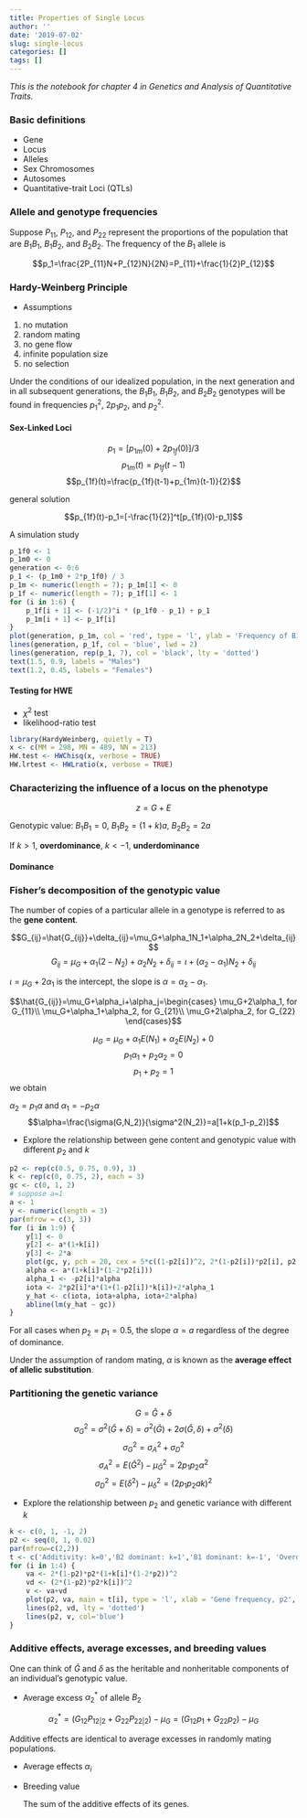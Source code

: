 ```yaml
---
title: Properties of Single Locus
author: ''
date: '2019-07-02'
slug: single-locus
categories: []
tags: []
---
```


*This is the notebook for chapter 4 in Genetics and Analysis of Quantitative Traits.*

### Basic definitions
- Gene
- Locus
- Alleles
- Sex Chromosomes
- Autosomes
- Quantitative-trait Loci (QTLs)

### Allele and genotype frequencies

Suppose $P_{11}$, $P_{12}$, and $P_{22}$ represent the proportions of the population that are $B_1B_1$, $B_1B_2$, and $B_2B_2$. The frequency of the $B_1$ allele is

$$p_1=\frac{2P_{11}N+P_{12}N}{2N}=P_{11}+\frac{1}{2}P_{12}$$

### Hardy-Weinberg Principle

- Assumptions

1. no mutation
2. random mating
3. no gene flow
4. infinite population size
5. no selection

Under the conditions of our idealized population, in the next generation and in all subsequent generations, the $B_1B_1$, $B_1B_2$, and $B_2B_2$ genotypes will be found in frequencies $p^2_1$, $2p_1p_2$, and $p^2_2$.

#### Sex-Linked Loci

$$p_1=[p_{1m}(0)+2p_{1f}(0)]/3$$
$$p_{1m}(t)=p_{1f}(t-1)$$
$$p_{1f}(t)=\frac{p_{1f}(t-1)+p_{1m}(t-1)}{2}$$

general solution

$$p_{1f}(t)-p_1=[-\frac{1}{2}]^t[p_{1f}(0)-p_1]$$

A simulation study

```r
p_1f0 <- 1
p_1m0 <- 0
generation <- 0:6
p_1 <- (p_1m0 + 2*p_1f0) / 3
p_1m <- numeric(length = 7); p_1m[1] <- 0
p_1f <- numeric(length = 7); p_1f[1] <- 1
for (i in 1:6) {
    p_1f[i + 1] <- (-1/2)^i * (p_1f0 - p_1) + p_1
    p_1m[i + 1] <- p_1f[i]
}
plot(generation, p_1m, col = 'red', type = 'l', ylab = 'Frequency of B1 allele', lwd = 2)
lines(generation, p_1f, col = 'blue', lwd = 2)
lines(generation, rep(p_1, 7), col = 'black', lty = 'dotted')
text(1.5, 0.9, labels = "Males")
text(1.2, 0.45, labels = "Females")
```

#### Testing for HWE

- $\chi^2$ test
- likelihood-ratio test

```r
library(HardyWeinberg, quietly = T)
x <- c(MM = 298, MN = 489, NN = 213)
HW.test <- HWChisq(x, verbose = TRUE)
HW.lrtest <- HWLratio(x, verbose = TRUE)
```

### Characterizing the influence of a locus on the phenotype

$$z=G+E$$

Genotypic value: $B_1B_1=0$, $B_1B_2=(1+k)a$, $B_2B_2=2a$

If $k>1$, **overdominance**, $k<-1$, **underdominance**

#### Dominance

### Fisher's decomposition of the genotypic value

The number of copies of a particular allele in a genotype is referred to as the **gene content**.

$$G_{ij}=\hat{G_{ij}}+\delta_{ij}=\mu_G+\alpha_1N_1+\alpha_2N_2+\delta_{ij}$$
$$G_{ij}=\mu_G+\alpha_1(2-N_2)+\alpha_2N_2+\delta_{ij}=\iota+(\alpha_2-\alpha_1)N_2+\delta_{ij}$$

$\iota=\mu_G+2\alpha_1$ is the intercept, the slope is $\alpha=\alpha_2-\alpha_1$.

$$\hat{G_{ij}}=\mu_G+\alpha_i+\alpha_j=\begin{cases}
\mu_G+2\alpha_1, for G_{11}\\
\mu_G+\alpha_1+\alpha_2, for G_{21}\\
\mu_G+2\alpha_2, for G_{22}
\end{cases}$$

$$\mu_G=\mu_G+\alpha_1E(N_1)+\alpha_2E(N_2)+0$$
$$p_1\alpha_1+p_2\alpha_2=0$$
$$p_1+p_2=1$$
we obtain

$\alpha_2=p_1\alpha$ and $\alpha_1=-p_2\alpha$
$$\alpha=\frac{\sigma(G,N_2)}{\sigma^2(N_2)}=a[1+k(p_1-p_2)]$$

- Explore the relationship between gene content and genotypic value with different $p_2$ and $k$

```r
p2 <- rep(c(0.5, 0.75, 0.9), 3)
k <- rep(c(0, 0.75, 2), each = 3)
gc <- c(0, 1, 2)
# suppose a=1
a <- 1
y <- numeric(length = 3)
par(mfrow = c(3, 3))
for (i in 1:9) {
    y[1] <- 0
    y[2] <- a*(1+k[i])
    y[3] <- 2*a
    plot(gc, y, pch = 20, cex = 5*c((1-p2[i])^2, 2*(1-p2[i])*p2[i], p2[i]^2), col='red', xlab = 'Gene Content, N', ylab = 'Genotypic Value, G', main = paste0('p2=', p2[i], ',', 'k=', k[i]))
    alpha <- a*(1+k[i]*(1-2*p2[i]))
    alpha_1 <- -p2[i]*alpha
    iota <- 2*p2[i]*a*(1+(1-p2[i])*k[i])+2*alpha_1
    y_hat <- c(iota, iota+alpha, iota+2*alpha)
    abline(lm(y_hat ~ gc))
}
```

For all cases when $p_2=p_1=0.5$, the slope $\alpha=a$ regardless of the degree of dominance.

Under the assumption of random mating, $\alpha$ is known as the **average effect of allelic substitution**.

### Partitioning the genetic variance

$$G=\hat{G}+\delta$$
$$\sigma^2_G=\sigma^2(\hat{G}+\delta)=\sigma^2(\hat{G})+2\sigma(\hat{G},\delta)+\sigma^2(\delta)$$
$$\sigma^2_G=\sigma^2_A+\sigma^2_D$$
$$\sigma^2_A=E(\hat{G}^2)-\mu^2_\hat{G}=2p_1p_2\alpha^2$$
$$\sigma^2_D=E(\delta^2)-\mu^2_\delta=(2p_1p_2ak)^2$$

- Explore the relationship between $p_2$ and genetic variance with different $k$

```r
k <- c(0, 1, -1, 2)
p2 <- seq(0, 1, 0.02)
par(mfrow=c(2,2))
t <- c('Additivity: k=0','B2 dominant: k=1','B1 dominant: k=-1', 'Overdominance: k=2')
for (i in 1:4) {
    va <- 2*(1-p2)*p2*(1+k[i]*(1-2*p2))^2
    vd <- (2*(1-p2)*p2*k[i])^2
    v <- va+vd
    plot(p2, va, main = t[i], type = 'l', xlab = 'Gene frequency, p2', ylab = 'Genetic variance/a^2', lty = 'longdash', col='red')
    lines(p2, vd, lty = 'dotted')
    lines(p2, v, col='blue')
}
```

### Additive effects, average excesses, and breeding values

One can think of $\hat G$ and $\delta$ as the heritable and nonheritable components of an individual's genotypic value.

- Average excess $\alpha_2^*$ of allele $B_2$

$$\alpha^*_2=(G_{12}P_{12|2}+G_{22}P_{22|2})-\mu_G=(G_{12}p_1+G_{22}p_2)-\mu_G$$


Additive effects are identical to average excesses in randomly mating populations.

- Average effects $\alpha_i$

- Breeding value

    The sum of the additive effects of its genes.
